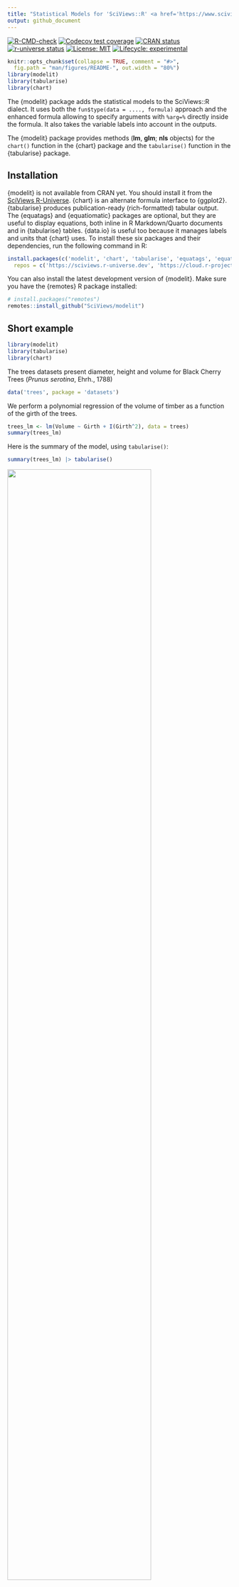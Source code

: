 ```yaml
---
title: "Statistical Models for 'SciViews::R' <a href='https://www.sciviews.org/modelit'><img src='man/figures/logo.png' align='right' height='139'/></a>"
output: github_document
---
```


<!-- Do not edit the README.md file directly. It is generated from README.Rmd. -->

<!-- badges: start -->

[![R-CMD-check](https://github.com/SciViews/modelit/actions/workflows/R-CMD-check.yaml/badge.svg)](https://github.com/SciViews/modelit/actions/workflows/R-CMD-check.yaml) [![Codecov test coverage](https://codecov.io/gh/SciViews/modelit/branch/main/graph/badge.svg)](https://codecov.io/gh/SciViews/modelit?branch=main) [![CRAN status](https://www.r-pkg.org/badges/version/modelit)](https://cran.r-project.org/package=modelit) [![r-universe status](https://sciviews.r-universe.dev/badges/modelit)](https://sciviews.r-universe.dev/modelit) [![License: MIT](https://img.shields.io/badge/License-MIT-yellow.svg)](https://opensource.org/licenses/MIT) [![Lifecycle: experimental](https://img.shields.io/badge/lifecycle-experimental-orange.svg)](https://lifecycle.r-lib.org/articles/stages.html#experimental)

<!-- badges: end -->

```r
knitr::opts_chunk$set(collapse = TRUE, comment = "#>",
  fig.path = "man/figures/README-", out.width = "80%")
library(modelit)
library(tabularise)
library(chart)
```

The {modelit} package adds the statistical models to the SciViews::R dialect. It uses both the `fun$type(data = ...., formula)` approach and the enhanced formula allowing to specify arguments with `%arg=%` directly inside the formula. It also takes the variable labels into account in the outputs.

The {modelit} package provides methods (**lm**, **glm**; **nls** objects) for the `chart()` function in the {chart} package and the `tabularise()` function in the {tabularise} package.

## Installation

{modelit} is not available from CRAN yet. You should install it from the [SciViews R-Universe](https://sciviews.r-universe.dev). {chart} is an alternate formula interface to {ggplot2}. {tabularise} produces publication-ready (rich-formatted) tabular output. The {equatags} and {equatiomatic} packages are optional, but they are useful to display equations, both inline in R Markdown/Quarto documents and in {tabularise} tables. {data.io} is useful too because it manages labels and units that {chart} uses. To install these six packages and their dependencies, run the following command in R:

```r
install.packages(c('modelit', 'chart', 'tabularise', 'equatags', 'equatiomatic', 'data.io'),
  repos = c('https://sciviews.r-universe.dev', 'https://cloud.r-project.org'))
```

You can also install the latest development version of {modelit}. Make sure you have the {remotes} R package installed:

```r
# install.packages("remotes")
remotes::install_github("SciViews/modelit")
```

## Short example

```r
library(modelit)
library(tabularise)
library(chart)
```

The trees datasets present diameter, height and volume for Black Cherry Trees (*Prunus serotina*, Ehrh., 1788)

```r
data('trees', package = 'datasets')
```

We perform a polynomial regression of the volume of timber as a function of the girth of the trees.

```r
trees_lm <- lm(Volume ~ Girth + I(Girth^2), data = trees)
summary(trees_lm)
```

Here is the summary of the model, using `tabularise()`:

```r
summary(trees_lm) |> tabularise()
```

<img src="man/figures/README-tabularise-chunk.png" width="80%"/>

The model can be viewed using `chart()`:

```r
chart(trees_lm)
```

Residual analysis plots can also be carried out with `chart()`.

```r
chart$residuals(trees_lm)
```

For further examples, please, refer to the help pages at <https://www.sciviews.org/modelit/>.

## Code of Conduct

Please note that the {modelit} package is released with a [Contributor Code of Conduct](https://contributor-covenant.org/version/2/1/CODE_OF_CONDUCT.html). By contributing to this project, you agree to abide by its terms.

